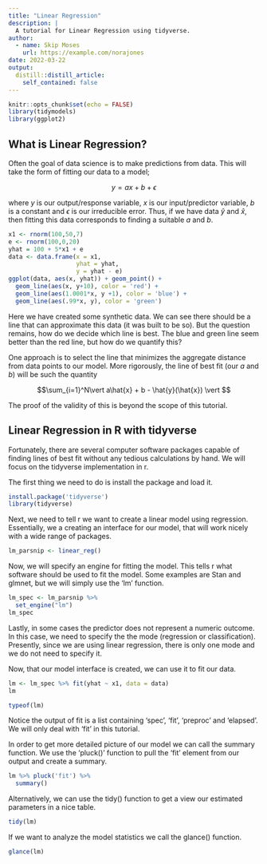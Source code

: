 ```yaml
---
title: "Linear Regression"
description: |
  A tutorial for Linear Regression using tidyverse.
author:
  - name: Skip Moses
    url: https://example.com/norajones
date: 2022-03-22
output:
  distill::distill_article:
    self_contained: false
---
```



```r
knitr::opts_chunk$set(echo = FALSE)
library(tidymodels)
library(ggplot2)
```

## What is Linear Regression?

Often the goal of data science is to make predictions from data. This will take the form of fitting our data to a model; 

$$y = ax + b + \epsilon$$

where $y$ is our output/response variable, $x$ is our input/predictor variable, $b$ is a constant and $\epsilon$ is our irreducible error. Thus, if we have data $\hat{y}$ and $\hat{x}$, then fitting this data corresponds to finding a suitable $a$ and $b$. 

```r
x1 <- rnorm(100,50,7)
e <- rnorm(100,0,20)
yhat = 100 + 5*x1 + e
data <- data.frame(x = x1,
                   yhat = yhat,
                   y = yhat - e)
ggplot(data, aes(x, yhat)) + geom_point() +
  geom_line(aes(x, y+10), color = 'red') +
  geom_line(aes(1.0001*x, y +1), color = 'blue') +
  geom_line(aes(.99*x, y), color = 'green')
```

Here we have created some synthetic data. We can see there should be a line that can approximate this data (it was built to be so). But the question remains, how do we decide which line is best. The blue and green line seem better than the red line, but how do we quantify this? 

One approach is to select the line that minimizes the aggregate distance from data points to our model. More rigorously, the line of best fit (our $a$ and $b$) will be such the quantity 

$$\sum_{i=1}^N\vert a\hat{x} + b - \hat{y}(\hat{x}) \vert $$

The proof of the validity of this is beyond the scope of this tutorial. 

## Linear Regression in R with tidyverse

Fortunately, there are several computer software packages capable of finding lines of best fit without any tedious calculations by hand. We will focus on the tidyverse implementation in r. 

The first thing we need to do is install the package and load it.

```r
install.package('tidyverse')
library(tidyverse)
```

Next, we need to tell r we want to create a linear model using regression. Essentially, we a creating an interface for our model, that will work nicely with a wide range of packages. 

```r
lm_parsnip <- linear_reg() 
```

Now, we will specify an engine for fitting the model. This tells r what software should be used to fit the model. Some examples are Stan and glmnet, but we will simply use the 'lm' function.

```r
lm_spec <- lm_parsnip %>%
  set_engine("lm")
lm_spec
```

Lastly, in some cases the predictor does not represent a numeric outcome. In this case, we need to specify the the mode (regression or classification). Presently, since we are using linear regression, there is only one mode and we do not need to specify it. 

Now, that our model interface is created, we can use it to fit our data. 

```r
lm <- lm_spec %>% fit(yhat ~ x1, data = data)
lm
```

```r
typeof(lm)

```

Notice the output of fit is a list containing 'spec', 'fit', 'preproc' and 'elapsed'. We will only deal with 'fit' in this tutorial. 

In order to get more detailed picture of our model we can call the summary function. We use the 'pluck()' function to pull the 'fit' element from our output and create a summary.

```r
lm %>% pluck('fit') %>%
  summary()
```

Alternatively, we can use the tidy() function to get a view our estimated parameters in a nice table.

```r
tidy(lm)
```

If we want to analyze the model statistics we call the glance() function.

```r
glance(lm)
```















